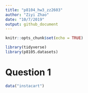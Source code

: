 ```yaml
---
title: "p8104_hw3_zz2603"
author: "Ziyi Zhao"
date: "10/7/2019"
output: github_document
---
```


```r
knitr::opts_chunk$set(echo = TRUE)

library(tidyverse)
library(p8105.datasets)

```

# Question 1
```r
data("instacart")


```



```r

```


